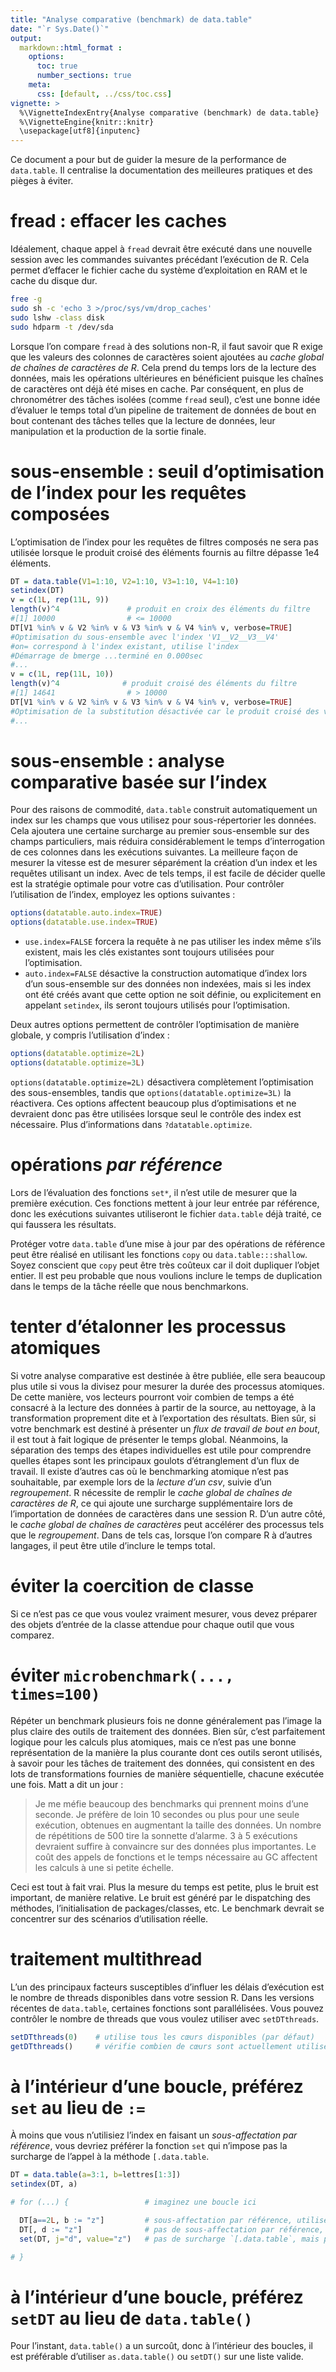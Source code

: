 ```yaml
---
title: "Analyse comparative (benchmark) de data.table"
date: "`r Sys.Date()`"
output:
  markdown::html_format :
    options:
      toc: true
      number_sections: true
    meta:
      css: [default, ../css/toc.css]
vignette: >
  %\VignetteIndexEntry{Analyse comparative (benchmark) de data.table}
  %\VignetteEngine{knitr::knitr}
  \usepackage[utf8]{inputenc}
---
```


<style>
h2 {
    font-size: 20px;
}
</style>

Ce document a pour but de guider la mesure de la performance de `data.table`. Il centralise la documentation des meilleures pratiques et des pièges à éviter.

# fread : effacer les caches

Idéalement, chaque appel à `fread` devrait être exécuté dans une nouvelle session avec les commandes suivantes précédant l'exécution de R. Cela permet d'effacer le fichier cache du système d'exploitation en RAM et le cache du disque dur.

```sh
free -g
sudo sh -c 'echo 3 >/proc/sys/vm/drop_caches'
sudo lshw -class disk
sudo hdparm -t /dev/sda
```

Lorsque l'on compare `fread` à des solutions non-R, il faut savoir que R exige que les valeurs des colonnes de caractères soient ajoutées au *cache global de chaînes de caractères de R*. Cela prend du temps lors de la lecture des données, mais les opérations ultérieures en bénéficient puisque les chaînes de caractères ont déjà été mises en cache. Par conséquent, en plus de chronométrer des tâches isolées (comme `fread` seul), c'est une bonne idée d'évaluer le temps total d'un pipeline de traitement de données de bout en bout contenant des tâches telles que la lecture de données, leur manipulation et la production de la sortie finale.

# sous-ensemble : seuil d'optimisation de l'index pour les requêtes composées

L'optimisation de l'index pour les requêtes de filtres composés ne sera pas utilisée lorsque le produit croisé des éléments fournis au filtre dépasse 1e4 éléments.

```r
DT = data.table(V1=1:10, V2=1:10, V3=1:10, V4=1:10)
setindex(DT)
v = c(1L, rep(11L, 9))
length(v)^4               # produit en croix des éléments du filtre
#[1] 10000                # <= 10000
DT[V1 %in% v & V2 %in% v & V3 %in% v & V4 %in% v, verbose=TRUE]
#Optimisation du sous-ensemble avec l'index 'V1__V2__V3__V4'
#on= correspond à l'index existant, utilise l'index
#Démarrage de bmerge ...terminé en 0.000sec
#...
v = c(1L, rep(11L, 10))
length(v)^4              # produit croisé des éléments du filtre
#[1] 14641                # > 10000
DT[V1 %in% v & V2 %in% v & V3 %in% v & V4 %in% v, verbose=TRUE]
#Optimisation de la substitution désactivée car le produit croisé des valeurs du membre droit dépasse 1e4, ce qui cause des problèmes de mémoire.
#...
```

# sous-ensemble : analyse comparative basée sur l'index

Pour des raisons de commodité, `data.table` construit automatiquement un index sur les champs que vous utilisez pour sous-répertorier les données. Cela ajoutera une certaine surcharge au premier sous-ensemble sur des champs particuliers, mais réduira considérablement le temps d'interrogation de ces colonnes dans les exécutions suivantes. La meilleure façon de mesurer la vitesse est de mesurer séparément la création d'un index et les requêtes utilisant un index. Avec de tels temps, il est facile de décider quelle est la stratégie optimale pour votre cas d'utilisation. Pour contrôler l'utilisation de l'index, employez les options suivantes :

```r
options(datatable.auto.index=TRUE)
options(datatable.use.index=TRUE)
```

- `use.index=FALSE` forcera la requête à ne pas utiliser les index même s'ils existent, mais les clés existantes sont toujours utilisées pour l'optimisation.
- `auto.index=FALSE` désactive la construction automatique d'index lors d'un sous-ensemble sur des données non indexées, mais si les index ont été créés avant que cette option ne soit définie, ou explicitement en appelant `setindex`, ils seront toujours utilisés pour l'optimisation.

Deux autres options permettent de contrôler l'optimisation de manière globale, y compris l'utilisation d'index :

```r
options(datatable.optimize=2L)
options(datatable.optimize=3L)
```

`options(datatable.optimize=2L)` désactivera complètement l'optimisation des sous-ensembles, tandis que `options(datatable.optimize=3L)` la réactivera. Ces options affectent beaucoup plus d'optimisations et ne devraient donc pas être utilisées lorsque seul le contrôle des index est nécessaire. Plus d'informations dans `?datatable.optimize`.

# opérations *par référence*

Lors de l'évaluation des fonctions `set*`, il n'est utile de mesurer que la première exécution. Ces fonctions mettent à jour leur entrée par référence, donc les exécutions suivantes utiliseront le fichier `data.table` déjà traité, ce qui faussera les résultats.

Protéger votre `data.table` d'une mise à jour par des opérations de référence peut être réalisé en utilisant les fonctions `copy` ou `data.table:::shallow`. Soyez conscient que `copy` peut être très coûteux car il doit dupliquer l'objet entier. Il est peu probable que nous voulions inclure le temps de duplication dans le temps de la tâche réelle que nous benchmarkons.

# tenter d'étalonner les processus atomiques

Si votre analyse comparative est destinée à être publiée, elle sera beaucoup plus utile si vous la divisez pour mesurer la durée des processus atomiques. De cette manière, vos lecteurs pourront voir combien de temps a été consacré à la lecture des données à partir de la source, au nettoyage, à la transformation proprement dite et à l'exportation des résultats. Bien sûr, si votre benchmark est destiné à présenter un *flux de travail de bout en bout*, il est tout à fait logique de présenter le temps global. Néanmoins, la séparation des temps des étapes individuelles est utile pour comprendre quelles étapes sont les principaux goulots d'étranglement d'un flux de travail. Il existe d'autres cas où le benchmarking atomique n'est pas souhaitable, par exemple lors de la *lecture d'un csv*, suivie d'un *regroupement*. R nécessite de remplir le *cache global de chaînes de caractères de R*, ce qui ajoute une surcharge supplémentaire lors de l'importation de données de caractères dans une session R. D'un autre côté, le *cache global de chaînes de caractères* peut accélérer des processus tels que le *regroupement*. Dans de tels cas, lorsque l'on compare R à d'autres langages, il peut être utile d'inclure le temps total.

# éviter la coercition de classe

Si ce n'est pas ce que vous voulez vraiment mesurer, vous devez préparer des objets d'entrée de la classe attendue pour chaque outil que vous comparez.

# éviter `microbenchmark(..., times=100)`

Répéter un benchmark plusieurs fois ne donne généralement pas l'image la plus claire des outils de traitement des données. Bien sûr, c'est parfaitement logique pour les calculs plus atomiques, mais ce n'est pas une bonne représentation de la manière la plus courante dont ces outils seront utilisés, à savoir pour les tâches de traitement des données, qui consistent en des lots de transformations fournies de manière séquentielle, chacune exécutée une fois. Matt a dit un jour :

> Je me méfie beaucoup des benchmarks qui prennent moins d'une seconde. Je préfère de loin 10 secondes ou plus pour une seule exécution, obtenues en augmentant la taille des données. Un nombre de répétitions de 500 tire la sonnette d'alarme. 3 à 5 exécutions devraient suffire à convaincre sur des données plus importantes. Le coût des appels de fonctions et le temps nécessaire au GC affectent les calculs à une si petite échelle.

Ceci est tout à fait vrai. Plus la mesure du temps est petite, plus le bruit est important, de manière relative. Le bruit est généré par le dispatching des méthodes, l'initialisation de packages/classes, etc. Le benchmark devrait se concentrer sur des scénarios d'utilisation réelle.

# traitement multithread

L'un des principaux facteurs susceptibles d'influer les délais d’exécution est le nombre de threads disponibles dans votre session R. Dans les versions récentes de `data.table`, certaines fonctions sont parallélisées. Vous pouvez contrôler le nombre de threads que vous voulez utiliser avec `setDTthreads`.

```r
setDTthreads(0)    # utilise tous les cœurs disponibles (par défaut)
getDTthreads()     # vérifie combien de cœurs sont actuellement utilisés
```

# à l'intérieur d'une boucle, préférez `set` au lieu de `:=`

À moins que vous n'utilisiez l'index en faisant un *sous-affectation par référence*, vous devriez préférer la fonction `set` qui n'impose pas la surcharge de l'appel à la méthode `[.data.table`.

```r
DT = data.table(a=3:1, b=lettres[1:3])
setindex(DT, a)

# for (...) {                 # imaginez une boucle ici

  DT[a==2L, b := "z"]         # sous-affectation par référence, utilise l'index
  DT[, d := "z"]              # pas de sous-affectation par référence, n'utilise pas l'index et ajoute la surcharge de `[.data.table`
  set(DT, j="d", value="z")   # pas de surcharge `[.data.table`, mais pas encore d'index, jusqu'à #1196

# }
```

# à l'intérieur d'une boucle, préférez `setDT` au lieu de `data.table()`

Pour l'instant, `data.table()` a un surcoût, donc à l'intérieur des boucles, il est préférable d'utiliser `as.data.table()` ou `setDT()` sur une liste valide.
